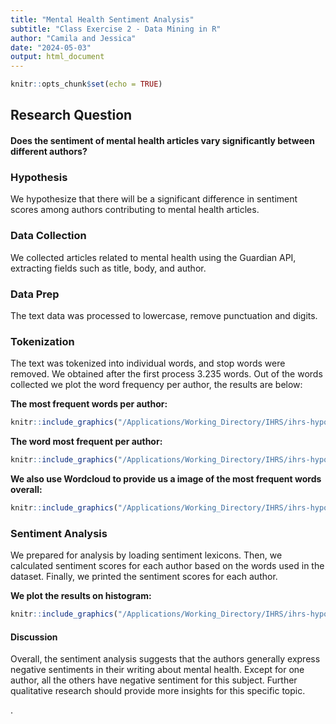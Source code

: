 ```yaml
---
title: "Mental Health Sentiment Analysis"
subtitle: "Class Exercise 2 - Data Mining in R"
author: "Camila and Jessica"
date: "2024-05-03"
output: html_document
---
```


```r
knitr::opts_chunk$set(echo = TRUE)
```


## Research Question

#### Does the sentiment of mental health articles vary significantly between different authors?

### Hypothesis

We hypothesize that there will be a significant difference in sentiment scores among authors contributing to mental health articles.

### Data Collection

We collected articles related to mental health using the Guardian API, extracting fields such as title, body, and author.

### Data Prep

The text data was processed to lowercase, remove punctuation and digits. 

### Tokenization 
The text was tokenized into individual words, and stop words were removed. We obtained after the first process 3.235 words. Out of the words collected we plot the word frequency per author, the results are below:

**The most frequent words per author:**

```r
knitr::include_graphics("/Applications/Working_Directory/IHRS/ihrs-hypothesis/CE2_Camila_Jessica/Figures/word_freq_author.png")
```



**The word most frequent per author:**

```r
knitr::include_graphics("/Applications/Working_Directory/IHRS/ihrs-hypothesis/CE2_Camila_Jessica/Figures/word_freq_author2.png")
```



**We also use Wordcloud to provide us a image of the most frequent words overall:**

```r
knitr::include_graphics("/Applications/Working_Directory/IHRS/ihrs-hypothesis/CE2_Camila_Jessica/Figures/Wordcloud.png")
```



### Sentiment Analysis

We prepared for analysis by loading sentiment lexicons. Then, we calculated sentiment scores for each author based on the words used in the dataset. Finally, we printed the sentiment scores for each author.

**We plot the results on histogram:**

```r
knitr::include_graphics("/Applications/Working_Directory/IHRS/ihrs-hypothesis/CE2_Camila_Jessica/Figures/histogram.png")
```


#### Discussion

Overall, the sentiment analysis suggests that the authors generally express negative sentiments in their writing about mental health. Except for one author, all the others have negative sentiment for this subject. Further qualitative research should provide more insights for this specific topic.

.


